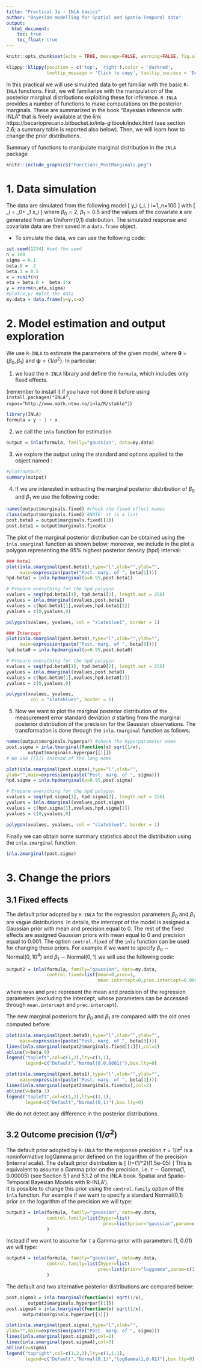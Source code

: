 ```yaml
---
title: "Practical 3a - INLA basics"
author: "Bayesian modelling for Spatial and Spatio-Temporal data"
output: 
  html_document:
    toc: true
    toc_float: true
---
```


\pagenumbering{gobble} 
\pagenumbering{arabic} 

```r
knitr::opts_chunk$set(echo = TRUE, message=FALSE, warning=FALSE, fig.align = "center", class.source='klippy')
```
```r
klippy::klippy(position = c('top', 'right'),color = 'darkred',
               tooltip_message = 'Click to copy', tooltip_success = 'Done')
```

In this practical we will use simulated data to get familiar with the basic `R-INLA` functions. First, we will familiarize with the manipulation of the posterior marginal distributions exploiting these for inference. `R-INLA` provides a number of functions to make computations on the posterior marginals. These are summarized in the book "Bayesian inference with INLA" that is freely available at the link https://becarioprecario.bitbucket.io/inla-gitbook/index.html (see section 2.6; a summary table is reported also below). 
Then, we will learn how to change the prior distributions.


Summary of functions to manipulate marginal distribution in the `INLA` package
```r
knitr::include_graphics("Functions_PostMarginals.png")
```



# 1. Data simulation
The data are simulated from the following model
\[
y_i \sim \text{Normal}(\eta_i, \sigma=0.1) \qquad i=1,\ldots,n=100
\]
with
\[
\eta_i = \beta_0+ \beta_1 x_i
\]
where $\beta_0=2$, $\beta_1=0.5$ and the values of the covariate $\boldsymbol{x}$ are generated from an Uniform(0,1) distribution. The simulated response and covariate data are then saved in a `data.frame` object.


* To simulate the data, we can use the following code:
```r
set.seed(1234) #set the seed
n = 100
sigma = 0.1
beta.0 =  2
beta.1 = 0.5
x = runif(n)
eta = beta.0 +  beta.1*x
y = rnorm(n,eta,sigma)
#plot(x,y) #plot the data
my.data = data.frame(y=y,x=x)
```


# 2. Model estimation and output exploration
We use `R-INLA` to estimate the parameters of the given model, where $\boldsymbol \theta=\{\beta_0,\beta_1\}$ and  $\boldsymbol\psi=\{1/\sigma^2\}$. In particular:

1. we load the `R-INLA` library and define the `formula`, which  includes only fixed effects.

(remember to install it if you have not done it before using `install.packages("INLA", repos="http://www.math.ntnu.no/inla/R/stable")`)

```r
library(INLA)
formula = y ~ 1 + x
```

2. we call the `inla` function for estimation

```r
output = inla(formula, family="gaussian", data=my.data)
```

3. we explore the output using the standard \texttt{summary} and \texttt{plot} options applied to the \texttt{inla} object named \texttt{output}:

```r
#plot(output)
summary(output)
```


4. If we are interested in extracting the marginal posterior distribution of $\beta_0$ and $\beta_1$ 
we use the following code:

```r
names(output$marginals.fixed) #check the fixed effect names
class(output$marginals.fixed) #NOTE: it is a list
post.beta0 = output$marginals.fixed[[1]]
post.beta1 = output$marginals.fixed$x
```

The plot of the marginal posterior distribution can be obtained using the `inla.smarginal` function as shown below; moreover, we include in the plot a polygon representing the 95% highest posterior density (hpd) interval:

```r
### beta1
plot(inla.smarginal(post.beta1),type="l",xlab="",ylab="",
     main=expression(paste("Post. marg. of ", beta[1])))
hpd.beta1 = inla.hpdmarginal(p=0.95,post.beta1)

# Prepare everything for the hpd polygon
xvalues = seq(hpd.beta1[1], hpd.beta1[2], length.out = 256)
yvalues = inla.dmarginal(xvalues,post.beta1)
xvalues = c(hpd.beta1[1],xvalues,hpd.beta1[2])
yvalues = c(0,yvalues,0)

polygon(xvalues, yvalues, col = "slateblue1", border = 1)

### Intercept
plot(inla.smarginal(post.beta0),type="l",xlab="",ylab="",
     main=expression(paste("Post. marg. of ", beta[0])))
hpd.beta0 = inla.hpdmarginal(p=0.95,post.beta0)

# Prepare everything for the hpd polygon
xvalues = seq(hpd.beta0[1], hpd.beta0[2], length.out = 256)
yvalues = inla.dmarginal(xvalues,post.beta0)
xvalues = c(hpd.beta0[1],xvalues,hpd.beta0[2])
yvalues = c(0,yvalues,0)

polygon(xvalues, yvalues,
         col = "slateblue1", border = 1)
```

5. Now we want to plot the marginal posterior distribution of the measurement error standard deviation $\sigma$ starting from the marginal posterior distribution of the precision for the Gaussian observations. The transformation is done through the `inla.tmarginal` function as follows:

```r
names(output$marginals.hyperpar) #check the hyperparameter name
post.sigma = inla.tmarginal(function(x) sqrt(1/x), 
  		output$marginals.hyperpar[[1]]) 
# We use [[1]] instead of the long name

plot(inla.smarginal(post.sigma),type="l",xlab="",
ylab="",main=expression(paste("Post. marg. of ", sigma)))
hpd.sigma = inla.hpdmarginal(p=0.95,post.sigma)

# Prepare everything for the hpd polygon
xvalues = seq(hpd.sigma[1], hpd.sigma[2], length.out = 256)
yvalues = inla.dmarginal(xvalues,post.sigma)
xvalues = c(hpd.sigma[1],xvalues,hpd.sigma[2])
yvalues = c(0,yvalues,0)

polygon(xvalues, yvalues, col = "slateblue1", border = 1)
```

Finally we can obtain some summary statistics about the distribution using the `inla.zmarginal` function:
```R
inla.zmarginal(post.sigma)
```

# 3. Change the priors 

## 3.1 Fixed effects
The default prior adopted by `R-INLA` for the regression parameters $\beta_0$ and $\beta_1$ are vague distributions. In details,
the intercept of the model is assigned a Gaussian prior with mean and precision equal to 0. The rest of the fixed effects are assigned Gaussian priors with mean equal to 0 and precision equal to 0.001. The option `control.fixed` of the `inla` function can be used for changing these priors. For example if we want to specify $\beta_0\sim\text{Normal}(0,10^4)$ and $\beta_1\sim\text{Normal}(0,1)$ we will use the following code:

```r
output2 = inla(formula, family="gaussian", data=my.data,
               control.fixed=list(mean=0,prec=1,
                                  mean.intercept=0,prec.intercept=0.0001))
```


where `mean` and `prec` represent the mean and precision of the regression parameters (excluding the intercept, whose parameters can be accessed through `mean.intercept` and `prec.intercept`)\footnote{Note that when the model includes more than one fixed effect, a `list` has to be specified. For example `control.fixed=list(mean=list(a=1, b=2, default=0))` assigns prior mean equal to 1 for fixed effect `a` and equal to 2 for `b`; all the other fixed effects has a zero prior mean. The same holds for the precision `prec`.}.

The new marginal posteriors for $\beta_0$ and $\beta_1$ are compared with the old ones computed before:

```r
plot(inla.smarginal(post.beta0),type="l",xlab="",ylab="",
     main=expression(paste("Post. marg. of ", beta[0])))
lines(inla.smarginal(output2$marginals.fixed[[1]]),col=2)
abline(v=beta.0)
legend("topleft",col=c(1,2),lty=c(1,1),
       legend=c("Default","Normal(0,0.0001)"),box.lty=0)

plot(inla.smarginal(post.beta1),type="l",xlab="",ylab="",
     main=expression(paste("Post. marg. of ", beta[1])))
lines(inla.smarginal(output2$marginals.fixed$x),col=2)
abline(v=beta.1)
legend("topleft",col=c(1,2),lty=c(1,1),
       legend=c("Default","Normal(0,1)"),box.lty=0)
```

We do not detect any difference in the posterior distributions.

## 3.2 Outcome precision $(1/\sigma^2)$

The default prior adopted by `R-INLA` for the response precision $\tau=1/\sigma^2$ is a noninformative logGamma prior defined on the logarithm of the precision (internal scale). The default prior distribution is 
\[
\log(\tau)=\log(1/\sigma^2)\sim \text{logGamma}(1,5e-05)
\]
This is equivalent to assume a Gamma prior on the precision, i.e. $\tau\sim \text{Gamma}(1, 0.00005)$ (see Section 5.1 and 5.1.2 of the INLA book 'Spatial and Spatio-Temporal Bayesian Models with R-INLA').  
It is possible to change this prior using the `control.family` option of the `inla` function. For example if we want to specify a standard Normal(0,1) prior on the logarithm of the precision we will type:

```r
output3 = inla(formula, family="gaussian", data=my.data,
               control.family=list(hyper=list(
                                    prec=list(prior="gaussian",param=c(0,1))))
               )
```

Instead if we want to assume for $\tau$ a Gamma-prior with parameters (1, 0.01) we will type:
```r
output4 = inla(formula, family="gaussian", data=my.data,
               control.family=list(hyper=list(
                                  prec=list(prior="loggamma",param=c(1,0.01))))
               )
```

The default and two alternative posterior distributions are compared below:

```r
post.sigma3 = inla.tmarginal(function(x) sqrt(1/x), 
    	output3$marginals.hyperpar[[1]]) 
post.sigma4 = inla.tmarginal(function(x) sqrt(1/x), 
      output4$marginals.hyperpar[[1]]) 

plot(inla.smarginal(post.sigma),type="l",xlab="",
ylab="",main=expression(paste("Post. marg. of ", sigma)))
lines(inla.smarginal(post.sigma3),col=2)
lines(inla.smarginal(post.sigma4),col=3)
abline(v=sigma)
legend("topright",col=c(1,2,3),lty=c(1,1,1),
       legend=c("Default","Normal(0,1)","logGamma(1,0.01)"),box.lty=0)
```